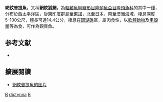 {{noteTA|G1=Toponym}}
{{Speciesbox 
| taxon = Bodianus dictynna
| status = LC
| status_system = IUCN3.1
| authority = [[Gomon|Gomon]], 2006
| synonyms = 
}}

'''網紋普提魚'''，又稱'''網紋狐鯛'''，為[[輻鰭魚綱|輻鰭魚綱]][[鱸形目|鱸形目]][[隆頭魚亞目|隆頭魚亞目]][[隆頭魚科|隆頭魚科]]的其中一[[種|種]]，分布於西[[太平洋|太平洋]]區，從[[東印度群島|東印度群島]]至[[東加|東加]]，北至[[日本|日本]]，南至[[澳洲|澳洲]]海域，棲息深度5-100公尺，體長可達14.4公分，棲息在[[珊瑚礁|珊瑚礁]]區，屬肉食性，以[[軟體動物|軟體動物]]及[[甲殼類|甲殼類]]等為食，可作為觀賞魚。

== 参考文献 ==
*{{FishBase_species|genus=Bodianus|species=dictynna|year=2013|month=6}}

== 擴展閱讀 ==
* [https://fishbase.cn/images/species/Bodic_u0.jpg 網紋普提魚的图片] {{Wayback|url=https://fishbase.cn/images/species/Bodic_u0.jpg |date=20170615165009 }}

{{Taxonbar|from=Q3758224}}

[[Category:觀賞魚|B]]
[[Category:普提魚屬|dictynna]]
[[Category:2006年描述的魚類|B]]

{{鱸形目小作品}}